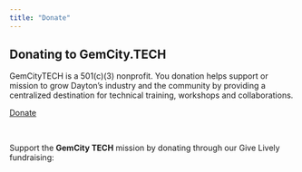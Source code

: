 ```yaml
---
title: "Donate"
---
```



## Donating to GemCity.TECH

GemCityTECH is a 501(c)(3) nonprofit.
You donation helps support or mission to grow Dayton's industry and the community by providing a centralized destination for technical training, workshops and collaborations.  

[Donate](https://secure.givelively.org/donate/gem-city-tech)

<br>


<div class="gl-donation-container">
  Support the <strong>GemCity TECH</strong> mission by donating through our Give Lively fundraising:  
<!-- Begin Give Lively Fundraising Widget -->
<script>gl=document.createElement('script');gl.src='https://secure.givelively.org/widgets/simple_donation/gem-city-tech.js?show_suggested_amount_buttons=false&show_in_honor_of=false&address_required=false&has_required_custom_question=null';document.getElementsByTagName('head')[0].appendChild(gl);</script><div id="give-lively-widget" class="gl-simple-donation-widget"></div>
<!-- End Give Lively Fundraising Widget -->

</div>